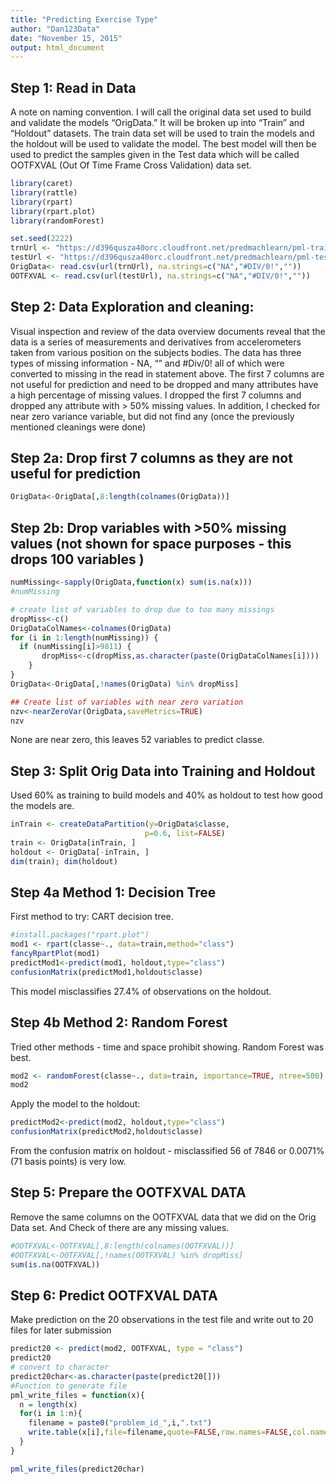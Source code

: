 ```yaml
---
title: "Predicting Exercise Type"
author: "Dan123Data"
date: "November 15, 2015"
output: html_document
---
```


## Step 1: Read in Data

A note on naming convention.  I will call the original data set used to build and validate the models "OrigData."  It will be broken up into "Train" and "Holdout" datasets. The train data set will be used to train the models and the holdout will be used to validate the model.  The best model will then be used to predict the samples given in the Test data which will be called OOTFXVAL (Out Of Time Frame Cross Validation) data set.  
```r
library(caret)
library(rattle)
library(rpart)
library(rpart.plot)
library(randomForest)
```

```r
set.seed(2222)
trnUrl <- "https://d396qusza40orc.cloudfront.net/predmachlearn/pml-training.csv"
testUrl <- "https://d396qusza40orc.cloudfront.net/predmachlearn/pml-testing.csv"
OrigData<- read.csv(url(trnUrl), na.strings=c("NA","#DIV/0!",""))
OOTFXVAL <- read.csv(url(testUrl), na.strings=c("NA","#DIV/0!",""))
```

## Step 2: Data Exploration and cleaning: 

Visual inspection and review of the data overview documents reveal that the data is a series of measurements and derivatives from accelerometers taken from various position on the subjects bodies. The data has three types of missing information - NA, "" and #Div/0! all of which were converted to missing in the read in statement above.  The first 7 columns are not useful for prediction and need to be dropped and many attributes have a high percentage of missing values. I dropped the first 7 columns and dropped any attribute with > 50% missing values.  In addition, I checked for near zero variance variable, but did not find any (once the previously mentioned cleanings were done)

## Step 2a: Drop first 7 columns as they are not useful for prediction

``` r
OrigData<-OrigData[,8:length(colnames(OrigData))]
```

## Step 2b: Drop variables with >50% missing values (not shown for space purposes - this drops 100 variables )

```r
numMissing<-sapply(OrigData,function(x) sum(is.na(x)))
#numMissing

# create list of variables to drop due to too many missings
dropMiss<-c()
OrigDataColNames<-colnames(OrigData)
for (i in 1:length(numMissing)) {
  if (numMissing[i]>9811) {
       dropMiss<-c(dropMiss,as.character(paste(OrigDataColNames[i])))
    }
}
OrigData<-OrigData[,!names(OrigData) %in% dropMiss]
```

```r
## Create list of variables with near zero variation
nzv<-nearZeroVar(OrigData,saveMetrics=TRUE)
nzv
```
 
None are near zero,  this leaves 52 variables to predict classe.  

## Step 3: Split Orig Data into Training and Holdout
Used 60% as training to build models and 40% as holdout to test how good the models are. 

```r
inTrain <- createDataPartition(y=OrigData$classe,
                              p=0.6, list=FALSE)
train <- OrigData[inTrain, ]
holdout <- OrigData[-inTrain, ]
dim(train); dim(holdout)
```

## Step 4a Method 1: Decision Tree

First method to try: CART decision tree. 

```r
#install.packages("rpart.plot")
mod1 <- rpart(classe~., data=train,method="class")
fancyRpartPlot(mod1)
predictMod1<-predict(mod1, holdout,type="class")
confusionMatrix(predictMod1,holdout$classe)
```

This model misclassifies 27.4% of observations on the holdout.  


## Step 4b Method 2: Random Forest

Tried other methods - time and space prohibit showing.  Random Forest was best.  

```r
mod2 <- randomForest(classe~., data=train, importance=TRUE, ntree=500)
mod2
```

Apply the model to the holdout: 
```r

predictMod2<-predict(mod2, holdout,type="class")
confusionMatrix(predictMod2,holdout$classe) 
```

From the confusion matrix on holdout - misclassified 56 of 7846 or 0.0071% (71 basis points) is very low. 

## Step 5: Prepare the OOTFXVAL DATA

Remove the same columns on the OOTFXVAL data that we did on the Orig Data set. And Check of there are any missing values. 

```r
#OOTFXVAL<-OOTFXVAL[,8:length(colnames(OOTFXVAL))]
#OOTFXVAL<-OOTFXVAL[,!names(OOTFXVAL) %in% dropMiss]
sum(is.na(OOTFXVAL))
```

## Step 6: Predict OOTFXVAL DATA

Make prediction on the 20 observations in the test file and write out to 20 files for later submission

```r
predict20 <- predict(mod2, OOTFXVAL, type = "class")
predict20
# convert to character
predict20char<-as.character(paste(predict20[]))
#Function to generate file
pml_write_files = function(x){
  n = length(x)
  for(i in 1:n){
    filename = paste0("problem_id_",i,".txt")
    write.table(x[i],file=filename,quote=FALSE,row.names=FALSE,col.names=FALSE)
  }
}

pml_write_files(predict20char)
```

